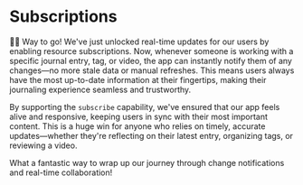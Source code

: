# Subscriptions

<EpicVideo url="https://www.epicai.pro/workshops/day-3-advanced-tools-sampling-and-elicitation/subscriptions~hja2q/solution" />

👨‍💼 Way to go! We've just unlocked real-time updates for our users by enabling resource subscriptions. Now, whenever someone is working with a specific journal entry, tag, or video, the app can instantly notify them of any changes—no more stale data or manual refreshes. This means users always have the most up-to-date information at their fingertips, making their journaling experience seamless and trustworthy.

By supporting the `subscribe` capability, we've ensured that our app feels alive and responsive, keeping users in sync with their most important content. This is a huge win for anyone who relies on timely, accurate updates—whether they're reflecting on their latest entry, organizing tags, or reviewing a video.

What a fantastic way to wrap up our journey through change notifications and real-time collaboration!
